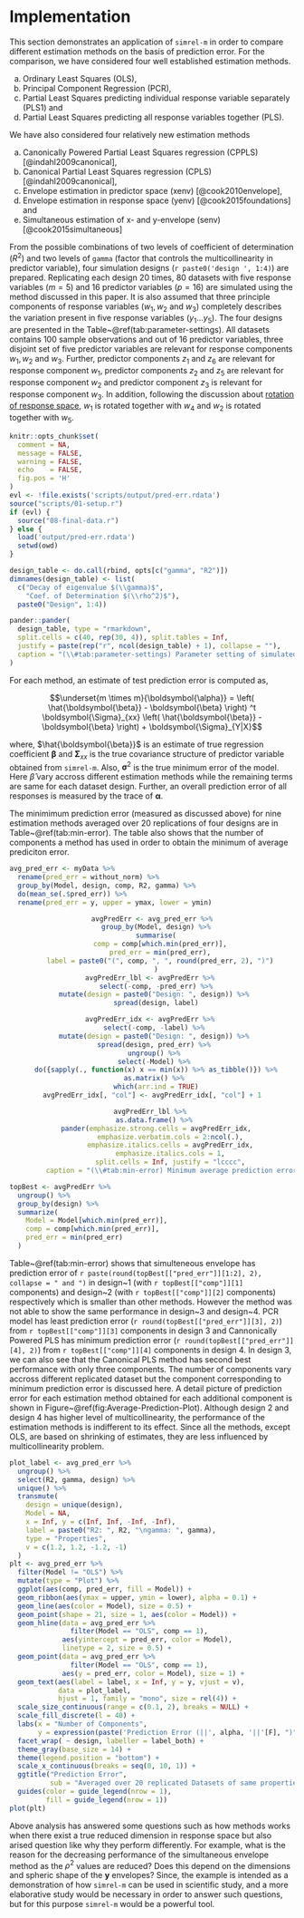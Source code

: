 # Implementation #

This section demonstrates an application of `simrel-m` in order to compare different estimation methods on the basis of prediction error. For the comparison, we have considered four well established estimation methods.

a) Ordinary Least Squares (OLS),
b) Principal Component Regression (PCR),
c) Partial Least Squares predicting individual response variable separately (PLS1) and
d) Partial Least Squares predicting all response variables together (PLS).

We have also considered four relatively new estimation methods

a) Canonically Powered Partial Least Squares regression (CPPLS) [@indahl2009canonical],
b) Canonical Partial Least Squares regression (CPLS) [@indahl2009canonical],
c) Envelope estimation in predictor space (xenv) [@cook2010envelope],
d) Envelope estimation in response space (yenv) [@cook2015foundations] and
e) Simultaneous estimation of x- and y-envelope (senv) [@cook2015simultaneous]

From the possible combinations of two levels of coefficient of determination $(R^2)$ and two levels of `gamma` (factor that controls the multicollinearity in predictor variable), four simulation designs (`r paste0('design ', 1:4)`) are prepared. Replicating each design 20 times, 80 datasets with five response variables $(m=5)$ and 16 predictor variables $(p = 16)$ are simulated using the method discussed in this paper. It is also assumed that three principle components of response variables ($w_1, w_2$ and $w_3$) completely describes the variation present in five response variables ($y_1 \ldots y_5$). The four designs are presented in the Table~\@ref(tab:parameter-settings). All datasets contains 100 sample observations and out of 16 predictor variables, three disjoint set of five predictor variables are relevant for response components $w_1, w_2$ and $w_3$. Further, predictor components $z_1$ and $z_6$ are relevant for response component $w_1$, predictor components $z_2$ and $z_5$ are relevant for response component $w_2$ and predictor component $z_3$ is relevant for response component $w_3$. In addition, following the discussion about [rotation of response space](#rotation-of-response-space), $w_1$ is rotated together with $w_4$ and $w_2$ is rotated together with $w_5$.

```r
knitr::opts_chunk$set(
  comment = NA,
  message = FALSE,
  warning = FALSE,
  echo    = FALSE,
  fig.pos = 'H'
)
evl <- !file.exists('scripts/output/pred-err.rdata')
source("scripts/01-setup.r")
if (evl) {
  source("08-final-data.r") 
} else {
  load('output/pred-err.rdata')
  setwd(owd)
}
```

```r
design_table <- do.call(rbind, opts[c("gamma", "R2")])
dimnames(design_table) <- list(
  c("Decay of eigenvalue $(\\gamma)$",
    "Coef. of Determination $(\\rho^2)$"),
  paste0("Design", 1:4))
```

```r
pander::pander(
  design_table, type = "rmarkdown", 
  split.cells = c(40, rep(30, 4)), split.tables = Inf,
  justify = paste(rep("r", ncol(design_table) + 1), collapse = ""),
  caption = "(\\#tab:parameter-settings) Parameter setting of simulated data for model comparison"
)
```

For each method, an estimate of test prediction error is computed as,

$$\underset{m \times m}{\boldsymbol{\alpha}} = 
\left(
\hat{\boldsymbol{\beta}} - \boldsymbol{\beta}
\right) ^t \boldsymbol{\Sigma}_{xx}
\left(
\hat{\boldsymbol{\beta}} - \boldsymbol{\beta}
\right) + \boldsymbol{\Sigma}_{Y|X}$$

where, $\hat{\boldsymbol{\beta}}$ is an estimate of true regression coefficient $\boldsymbol{\beta}$ and $\boldsymbol{\Sigma}_{xx}$ is the true covariance structure of predictor variable obtained from `simrel-m`. Also, $\boldsymbol{\sigma}^2$ is the true minimum error of the model. Here $\hat{\beta}$ vary accross different estimation methods while the remaining terms are same for each dataset design. Further, an overall prediction error of all responses is measured by the trace of $\boldsymbol{\alpha}$.

The minimimum prediction error (measured as discussed above) for nine estimation methods averaged over 20 replications of four designs are in Table~\@ref(tab:min-error). The table also shows that the number of components a method has used in order to obtain the minimum of average prediciton error.

```r
avg_pred_err <- myData %>% 
  rename(pred_err = without_norm) %>% 
  group_by(Model, design, comp, R2, gamma) %>% 
  do(mean_se(.$pred_err)) %>% 
  rename(pred_err = y, upper = ymax, lower = ymin)
```

<center>
```r
avgPredErr <- avg_pred_err %>%
  group_by(Model, design) %>%
  summarise(
    comp = comp[which.min(pred_err)],
    pred_err = min(pred_err),
    label = paste0("(", comp, ", ", round(pred_err, 2), ")")
  )
avgPredErr_lbl <- avgPredErr %>% 
  select(-comp, -pred_err) %>%
  mutate(design = paste0("Design: ", design)) %>% 
  spread(design, label)

avgPredErr_idx <- avgPredErr %>% 
  select(-comp, -label) %>% 
  mutate(design = paste0("Design: ", design)) %>% 
  spread(design, pred_err) %>% 
  ungroup() %>% 
  select(-Model) %>% 
  do({sapply(., function(x) x == min(x)) %>% as_tibble()}) %>%
  as.matrix() %>% 
  which(arr.ind = TRUE)
avgPredErr_idx[, "col"] <- avgPredErr_idx[, "col"] + 1

avgPredErr_lbl %>% 
  as.data.frame() %>% 
  pander(emphasize.strong.cells = avgPredErr_idx,
         emphasize.verbatim.cols = 2:ncol(.),
         emphasize.italics.cells = avgPredErr_idx,
         emphasize.italics.cols = 1,
         split.cells = Inf, justify = "lcccc",
         caption = "(\\#tab:min-error) Minimum average prediction error (number of components corresponding to minimum prediction error, minimum prediction error)")
```
</center>

```r
topBest <- avgPredErr %>% 
  ungroup() %>% 
  group_by(design) %>% 
  summarize(
    Model = Model[which.min(pred_err)],
    comp = comp[which.min(pred_err)],
    pred_err = min(pred_err)
  )
```

Table~\@ref(tab:min-error) shows that simulteneous envelope has prediction error of `r paste(round(topBest[["pred_err"]][1:2], 2), collapse = " and ")` in design~1 (with `r topBest[["comp"]][1]` components) and design~2 (with `r topBest[["comp"]][2]` components) respectively which is smaller than other methods. However the method was not able to show the same performance in design~3 and design~4. PCR model has least prediction error (`r round(topBest[["pred_err"]][3], 2)`) from `r topBest[["comp"]][3]` components in design 3 and Cannonically Powered PLS has minimum prediction error (`r round(topBest[["pred_err"]][4], 2)`) from `r topBest[["comp"]][4]` components in design 4. In design 3, we can also see that the Canonical PLS method has second best performance with only three components. The number of components vary accross different replicated dataset but the component corresponding to minimum prediction error is discussed here. A detail picture of prediction error for each estimation method obtained for each additional component is shown in Figure~\@ref(fig:Average-Prediction-Plot). Although design 2 and design 4 has higher level of multicollinearity, the performance of the estimation methods is indifferent to its effect. Since all the methods, except OLS, are based on shrinking of estimates, they are less influenced by multicollinearity problem.

```r
plot_label <- avg_pred_err %>% 
  ungroup() %>% 
  select(R2, gamma, design) %>% 
  unique() %>% 
  transmute(
    design = unique(design),
    Model = NA,
    x = Inf, y = c(Inf, Inf, -Inf, -Inf), 
    label = paste0("R2: ", R2, "\ngamma: ", gamma),
    type = "Properties",
    v = c(1.2, 1.2, -1.2, -1)
  )
plt <- avg_pred_err %>% 
  filter(Model != "OLS") %>% 
  mutate(type = "Plot") %>% 
  ggplot(aes(comp, pred_err, fill = Model)) +
  geom_ribbon(aes(ymax = upper, ymin = lower), alpha = 0.1) +
  geom_line(aes(color = Model), size = 0.5) +
  geom_point(shape = 21, size = 1, aes(color = Model)) +
  geom_hline(data = avg_pred_err %>% 
               filter(Model == "OLS", comp == 1),
             aes(yintercept = pred_err, color = Model), 
             linetype = 2, size = 0.5) +
  geom_point(data = avg_pred_err %>% 
               filter(Model == "OLS", comp == 1),
             aes(y = pred_err, color = Model), size = 1) +
  geom_text(aes(label = label, x = Inf, y = y, vjust = v), 
            data = plot_label,
            hjust = 1, family = "mono", size = rel(4)) +
  scale_size_continuous(range = c(0.1, 2), breaks = NULL) +
  scale_fill_discrete(l = 40) +
  labs(x = "Number of Components", 
       y = expression(paste('Prediction Error (||', alpha, '||'[F], ")"))) +
  facet_wrap( ~ design, labeller = label_both) +
  theme_gray(base_size = 14) +
  theme(legend.position = "bottom") +
  scale_x_continuous(breaks = seq(0, 10, 1)) +
  ggtitle("Prediction Error", 
          sub = "Averaged over 20 replicated Datasets of same properties") +
  guides(color = guide_legend(nrow = 1), 
         fill = guide_legend(nrow = 1))
plot(plt)
```

Above analysis has answered some questions such as how methods works when there exist a true reduced dimension in response space but also arised question like why they perform differently. For example, what is the reason for the decreasing performance of the simultaneous envelope method as the $\rho^2$ values are reduced? Does this depend on the dimensions and spheric shape of the $\mathbf{y}$ envelopes? Since, the example is intended as a demonstration of how `simrel-m` can be used in scientific study, and a more elaborative study would be necessary in order to answer such questions, but for this purpose `simrel-m` would be a powerful tool.


